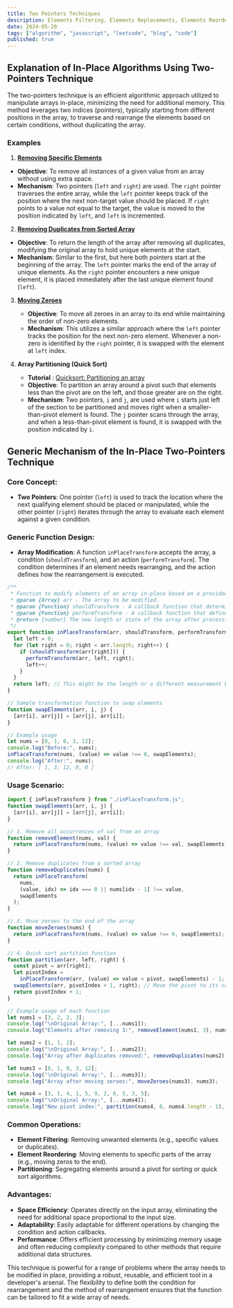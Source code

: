 ```yaml
---
title: Two Pointers Techniques
description: Elements Filtering, Elements Replacements, Elements Reordering, Partitioning..
date: 2024-05-20
tags: ["algorithm", "javascript", "leetcode", "blog", "code"]
published: true
---
```


## Explanation of In-Place Algorithms Using Two-Pointers Technique

The two-pointers technique is an efficient algorithmic approach utilized to manipulate arrays in-place, minimizing the need for additional memory.
This method leverages two indices (pointers), typically starting from different positions in the array, to traverse and rearrange the elements based on certain conditions, without duplicating the array.

### Examples

1. **[Removing Specific Elements](https://leetcode.com/problems/remove-duplicates-from-sorted-array/description/)**

- **Objective**: To remove all instances of a given value from an array without using extra space.
- **Mechanism**: Two pointers (`left` and `right`) are used. The `right` pointer traverses the entire array, while the `left` pointer keeps track of the position where the next non-target value should be placed. If `right` points to a value not equal to the target, the value is moved to the position indicated by `left`, and `left` is incremented.

2. **[Removing Duplicates from Sorted Array](https://leetcode.com/problems/remove-element/description/)**

- **Objective**: To return the length of the array after removing all duplicates, modifying the original array to hold unique elements at the start.
- **Mechanism**: Similar to the first, but here both pointers start at the beginning of the array. The `left` pointer marks the end of the array of unique elements. As the `right` pointer encounters a new unique element, it is placed immediately after the last unique element found (`left`).

3. **[Moving Zeroes](https://leetcode.com/problems/move-zeroes/description/)**

   - **Objective**: To move all zeroes in an array to its end while maintaining the order of non-zero elements.
   - **Mechanism**: This utilizes a similar approach where the `left` pointer tracks the position for the next non-zero element. Whenever a non-zero is identified by the `right` pointer, it is swapped with the element at `left` index.

4. **Array Partitioning (Quick Sort)**
   - **Tutorial** : [Quicksort: Partitioning an array](https://www.youtube.com/watch?v=MZaf_9IZCrc&lc=UgxdqSl7Q5pH0GMutxN4AaABAg)
   - **Objective**: To partition an array around a pivot such that elements less than the pivot are on the left, and those greater are on the right.
   - **Mechanism**: Two pointers, `i` and `j`, are used where `i` starts just left of the section to be partitioned and moves right when a smaller-than-pivot element is found. The `j` pointer scans through the array, and when a less-than-pivot element is found, it is swapped with the position indicated by `i`.

## Generic Mechanism of the In-Place Two-Pointers Technique

### Core Concept:

- **Two Pointers**: One pointer (`left`) is used to track the location where the next qualifying element should be placed or manipulated, while the other pointer (`right`) iterates through the array to evaluate each element against a given condition.

### Generic Function Design:

- **Array Modification**: A function `inPlaceTransform` accepts the array, a condition (`shouldTransform`), and an action (`performTransform`). The condition determines if an element needs rearranging, and the action defines how the rearrangement is executed.

```javascript
/**
 * Function to modify elements of an array in-place based on a provided condition.
 * @param {Array} arr - The array to be modified.
 * @param {Function} shouldTransform - A callback function that determines if the element should be transformed.
 * @param {Function} performTransform - A callback function that defines how to transform the array elements.
 * @return {number} The new length or state of the array after processing.
 */
export function inPlaceTransform(arr, shouldTransform, performTransform) {
  let left = 0;
  for (let right = 0; right < arr.length; right++) {
    if (shouldTransform(arr[right])) {
      performTransform(arr, left, right);
      left++;
    }
  }
  return left; // This might be the length or a different measurement based on the use case.
}

// Sample transformation function to swap elements
function swapElements(arr, i, j) {
  [arr[i], arr[j]] = [arr[j], arr[i]];
}

// Example usage
let nums = [0, 1, 0, 3, 12];
console.log("Before:", nums);
inPlaceTransform(nums, (value) => value !== 0, swapElements);
console.log("After:", nums);
// After: [ 1, 3, 12, 0, 0 ]
```

### Usage Scenario:

```javascript
import { inPlaceTransform } from "./inPlaceTransform.js";
function swapElements(arr, i, j) {
  [arr[i], arr[j]] = [arr[j], arr[i]];
}

// 1. Remove all occurrences of val from an array
function removeElement(nums, val) {
  return inPlaceTransform(nums, (value) => value !== val, swapElements);
}

// 2. Remove duplicates from a sorted array
function removeDuplicates(nums) {
  return inPlaceTransform(
    nums,
    (value, idx) => idx === 0 || nums[idx - 1] !== value,
    swapElements
  );
}

// 3. Move zeroes to the end of the array
function moveZeroes(nums) {
  return inPlaceTransform(nums, (value) => value !== 0, swapElements);
}

// 4. Quick sort partition function
function partition(arr, left, right) {
  const pivot = arr[right];
  let pivotIndex =
    inPlaceTransform(arr, (value) => value < pivot, swapElements) - 1;
  swapElements(arr, pivotIndex + 1, right); // Move the pivot to its correct position
  return pivotIndex + 1;
}

// Example usage of each function
let nums1 = [3, 2, 2, 3];
console.log("\nOriginal Array:", [...nums1]);
console.log("Elements after removing 3:", removeElement(nums1, 3), nums1);

let nums2 = [1, 1, 2];
console.log("\nOriginal Array:", [...nums2]);
console.log("Array after duplicates removed:", removeDuplicates(nums2), nums2);

let nums3 = [0, 1, 0, 3, 12];
console.log("\nOriginal Array:", [...nums3]);
console.log("Array after moving zeroes:", moveZeroes(nums3), nums3);

let nums4 = [3, 1, 4, 1, 5, 9, 2, 6, 5, 3, 5];
console.log("\nOriginal Array:", [...nums4]);
console.log("New pivot index:", partition(nums4, 0, nums4.length - 1), nums4);
```

### Common Operations:

- **Element Filtering**: Removing unwanted elements (e.g., specific values or duplicates).
- **Element Reordering**: Moving elements to specific parts of the array (e.g., moving zeros to the end).
- **Partitioning**: Segregating elements around a pivot for sorting or quick sort algorithms.

### Advantages:

- **Space Efficiency**: Operates directly on the input array, eliminating the need for additional space proportional to the input size.
- **Adaptability**: Easily adaptable for different operations by changing the condition and action callbacks.
- **Performance**: Offers efficient processing by minimizing memory usage and often reducing complexity compared to other methods that require additional data structures.

This technique is powerful for a range of problems where the array needs to be modified in place, providing a robust, reusable, and efficient tool in a developer's arsenal. The flexibility to define both the condition for rearrangement and the method of rearrangement ensures that the function can be tailored to fit a wide array of needs.
